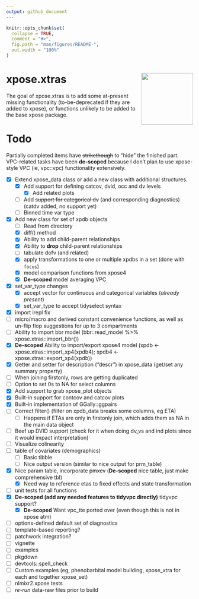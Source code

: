 ```yaml
---
output: github_document
---
```


<!-- README.md is generated from README.Rmd. Please edit that file -->

```r
knitr::opts_chunk$set(
  collapse = TRUE,
  comment = "#>",
  fig.path = "man/figures/README-",
  out.width = "100%"
)
```
# xpose.xtras <img src="man/figures/logo.png" align="right" height="139" alt="" />

<!-- badges: start -->
<!-- badges: end -->

The goal of xpose.xtras is to add some at-present missing functionality (to-be-deprecated if they are added to xpose), or functions unlikely to be added to the base xpose package.

# Todo
Partially completed items have ~~strikethough~~ to "hide" the finished part. VPC-related tasks have been **de-scoped** because I don't plan to use xpose-style VPC (ie, vpc::vpc) functionality extensively. 

- [x] Extend xpose_data class or add a new class with additional structures.
  - [x] Add support for defining catcov, dvid, occ and dv levels
    - [x] Add related plots
  - [ ] Add ~~support for categorical dv~~ (and corresponding diagnostics) (catdv added, no support yet)
  - [ ] Binned time var type
- [x] Add new class for set of xpdb objects
  - [ ] Read from directory
  - [x] diff() method
  - [x] Ability to add child-parent relationships
  - [x] Ability to **drop** child-parent relationships
  - [ ] tabulate dofv (and related)
  - [x] apply transformations to one or multiple xpdbs in a set (done with `focus`)
  - [x] model comparison functions from xpose4
  - [x] **De-scoped** model averaging VPC
- [x] set_var_type changes
    - [x] accept vector for continuous and categorical variables (*already present*)
    - [x] set_var_type to accept tidyselect syntax
- [x] import irepl fix
- [ ] micro/macro and derived constant convenience functions, as well as un-flip flop suggestions for up to 3 compartments
- [ ] Ability to import bbr model (bbr::read_model %>% xpose.xtras::import_bbr())
- [x] **De-scoped** Ability to import/export xpose4 model (xpdb <- xpose.xtras::import_xp4(xpdb4); xpdb4 <- xpose.xtras::export_xp4(xpdb))
- [x] Getter and setter for description ("descr") in xpose_data (get/set any summary property)
- [ ] When joining firstonly, rows are getting duplicated
- [ ] Option to set 0s to NA for select columns
- [x] Add support to grab xpose_plot objects
- [x] Built-in support for contcov and catcov plots
- [x] Built-in implementation of GGally::ggpairs
- [ ] Correct filter() (filter on xpdb_data breaks some columns, eg ETA)
	- [ ] Happens if ETAs are only in firstonly join, which adds them as NA in the main data object
- [ ] Beef up DVID support (check for it when doing dv_vs and ind plots since it would impact interpretation)
- [ ] Visualize colinearity
- [ ] table of covariates (demographics)
  - [ ] Basic tibble
  - [ ] Nice output version (similar to nice output for prm_table)
- [x] Nice param table, incorporate ~~pmxcv~~ (**De-scoped** nice table, just make comprehensive tbl)
  - [x] Need way to reference etas to fixed effects and state transformation
- [ ] unit tests for all functions
- [x] **De-scoped (add any needed features to tidyvpc directly)** tidyvpc support?
  - [x] **De-scoped** Want vpc_tte ported over (even though this is not in xpose atm)
- [ ] options-defined default set of diagnostics
- [ ] template-based reporting?
- [ ] patchwork integration?
- [ ] vignette
- [ ] examples
- [ ] pkgdown
- [ ] devtools::spell_check
- [ ] Custom examples (eg, phenobarbital model building, xpose_xtra for each and together xpose_set)
- [ ] nlmixr2.xpose tests
- [ ] *re-run* data-raw files prior to build
  
